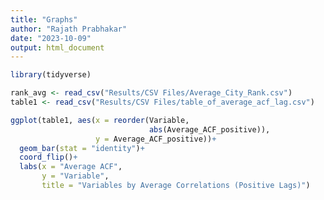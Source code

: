 ```yaml
---
title: "Graphs"
author: "Rajath Prabhakar"
date: "2023-10-09"
output: html_document
---
```

```r
library(tidyverse)
```

```r
rank_avg <- read_csv("Results/CSV Files/Average_City_Rank.csv")
table1 <- read_csv("Results/CSV Files/table_of_average_acf_lag.csv")

```
```r
ggplot(table1, aes(x = reorder(Variable,
                               abs(Average_ACF_positive)),
                   y = Average_ACF_positive))+
  geom_bar(stat = "identity")+
  coord_flip()+
  labs(x = "Average ACF",
       y = "Variable",
       title = "Variables by Average Correlations (Positive Lags)")

```

